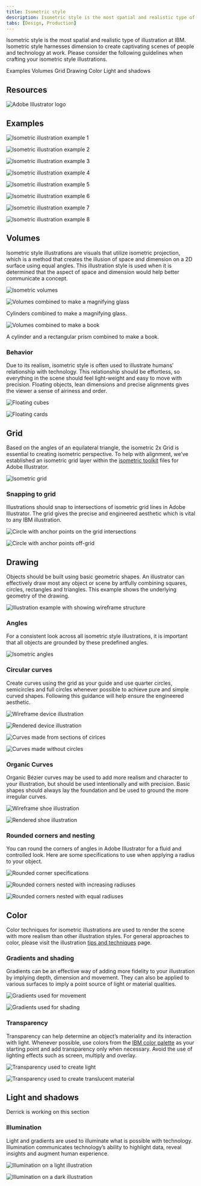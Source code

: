 ```yaml
---
title: Isometric style
description: Isometric style is the most spatial and realistic type of illustration at IBM. Isometric style harnesses dimension to create captivating scenes of people and technology at work. Please consider the following guidelines when crafting your isometric style illustrations.
tabs: [Design, Production]
---
```


<PageDescription>

Isometric style is the most spatial and realistic type of illustration at IBM. Isometric style harnesses dimension to create captivating scenes of people and technology at work. Please consider the following guidelines when crafting your isometric style illustrations.

</PageDescription>

<AnchorLinks>
  <AnchorLink>Examples</AnchorLink>
  <AnchorLink>Volumes</AnchorLink>
  <AnchorLink>Grid</AnchorLink>
  <AnchorLink>Drawing</AnchorLink>
  <AnchorLink>Color</AnchorLink>
  <AnchorLink>Light and shadows</AnchorLink>
</AnchorLinks>

## Resources

<Row className="resource-card-group">
<Column colMd={4} colLg={4} noGutterSm>
    <ResourceCard
      subTitle="Isometric style starter kit"
      aspectRatio="2:1"
      href="https://github.com/carbon-design-system/carbon/raw/master/packages/pictograms/master/pictogram-master.ai"
      actionIcon="download"
      disabled
      >

![Adobe Illustrator logo](../../images/illustrator.png)

  </ResourceCard>
</Column>
</Row>

## Examples

![Isometric illustration example 1](./images//Gallery1.png)

<Row className="mock-gallery">

<Column colMd={4} colLg={4}>

![Isometric illustration example 2](./images//Gallery2.png)

</Column>

<Column colMd={4} colLg={4}>

![Isometric illustration example 3](./images//Gallery3.png)

</Column>

<Column colMd={4} colLg={4}>

![Isometric illustration example 4](./images//Gallery4.png)

</Column>

</Row>

![Isometric illustration example 5](./images//Gallery5.svg)

<Row className="mock-gallery">

<Column colMd={4} colLg={4}>

![Isometric illustration example 6](./images//Gallery6.svg)

</Column>

<Column colMd={4} colLg={4}>

![Isometric illustration example 7](./images//Gallery7.png)

</Column>

<Column colMd={4} colLg={4}>

![Isometric illustration example 8](./images//Gallery8.png)

</Column>

</Row>

## Volumes

Isometric style illustrations are visuals that utilize isometric projection, which is a method that creates the illusion of space and dimension on a 2D surface using equal angles. This illustration style is used when it is determined that the aspect of space and dimension would help better communicate a concept.

![Isometric volumes](./images//Volumes.png)

<Row className="mock-gallery">

<Column colMd={4} colLg={4}>

![Volumes combined to make a magnifying glass](./images//Volumes_Example1.svg)

<Caption>Cylinders combined to make a magnifying glass.</Caption>

</Column>

<Column colMd={4} colLg={4}>

![Volumes combined to make a book](./images//Volumes_Example2.svg)

<Caption>A cylinder and a rectangular prism combined to make a book.</Caption>

</Column>

</Row>

### Behavior

Due to its realism, isometric style is often used to illustrate humans’ relationship with technology. This relationship should be effortless, so everything in the scene should feel light-weight and easy to move with precision. Floating objects, lean dimensions and precise alignments gives the viewer a sense of airiness and order.

<Row className="mock-gallery">

<Column colMd={4} colLg={4}>

![Floating cubes](./images//Behavior1.png)

</Column>

<Column colMd={4} colLg={4}>

![Floating cards](./images//Behavior2.png)

</Column>

</Row>

## Grid

Based on the angles of an equilateral triangle, the isometric 2x Grid is essential to creating isometric perspective. To help with alignment, we’ve established an isometric grid layer within the [isometric toolkit]() files for Adobe Illustrator.

![Isometric grid](./images//IsometricGrid.svg)

### Snapping to grid

Illustrations should snap to intersections of isometric grid lines in Adobe Illustrator. The grid gives the precise and engineered aesthetic which is vital to any IBM illustration.

<Row>

<Column colMd={4} colLg={4}>

<DoDontExample type="do" caption="Do make sure the anchor point lands clearly on intersecting grid lines.">

![Circle with anchor points on the grid intersections](./images//Snapping_Do.svg)

</DoDontExample>

</Column>

<Column colMd={4} colLg={4}>

<DoDontExample type="dont" caption="Don’t place anchor points off-grid unless absolutely necessary.">

![Circle with anchor points off-grid](./images//Snapping_Dont.svg)

</DoDontExample>

</Column>

</Row>

## Drawing

Objects should be built using basic geometric shapes. An illustrator can effectively draw most any object or scene by artfully combining squares, circles, rectangles and triangles. This example shows the underlying geometry of the drawing.

![Illustration example with showing wireframe structure](./images//Drawing.svg)

### Angles

For a consistent look across all isometric style illustrations, it is important that all objects are grounded by these predefined angles. 

![Isometric angles](./images//Angles.png)

### Circular curves

Create curves using the grid as your guide and use quarter circles, semicircles and full circles whenever possible to achieve pure and simple curved shapes. Following this guidance will help ensure the engineered aesthetic.

<Row className="mock-gallery">

<Column colMd={4} colLg={6}>

![Wireframe device illustration](./images//CircularCurves1.svg)

</Column>

<Column colMd={4} colLg={6}>

![Rendered device illustration](./images//CircularCurves2.svg)

</Column>

</Row>

<Row className="mock-gallery">

<Column colMd={4} colLg={4}>

<DoDontExample type="do" caption="Do use clear and regular curves when possible.">

![Curves made from sections of cirlces](./images//Snapping_Do.svg)

</DoDontExample>

</Column>

<Column colMd={4} colLg={4}>

<DoDontExample type="dont" caption="Don't use irregular curves if they can be avoided.">

![Curves made without circles](./images//Snapping_Dont.svg)

</DoDontExample>

</Column>

</Row>

### Organic Curves

Organic Bézier curves may be used to add more realism and character to your illustration, but should be used intentionally and with precision. Basic shapes should always lay the foundation and be used to ground the more irregular curves.

<Row className="mock-gallery">

<Column colMd={4} colLg={6}>

![Wireframe shoe illustration](./images//OrganicCurves1.svg)

</Column>

<Column colMd={4} colLg={6}>

![Rendered shoe illustration](./images//OrganicCurves2.svg)

</Column>

</Row>

### Rounded corners and nesting

You can round the corners of angles in Adobe Illustrator for a fluid and controlled look. Here are some specifications to use when applying a radius to your object.

![Rounded corner specifications](./images//RoundedCorners.svg)

<Row className="mock-gallery">

<Column colMd={4} colLg={4}>
<DoDontExample type="do" caption="Nested lines that curve should remain equally spaced with increasing radius.">

![Rounded corners nested with increasing radiuses](./images//RoundedCorners_Do.svg)

</DoDontExample>
</Column>

<Column colMd={4} colLg={4}>
<DoDontExample type="dont" caption="Avoid the use of different corner radiuses in a nested design.">

![Rounded corners nested with equal radiuses](./images//RoundedCorners_Dont.svg)

</DoDontExample>
</Column>

</Row>

## Color

Color techniques for isometric illustrations are used to render the scene with more realism than other illustration styles. For general approaches to color, please visit the illustration [tips and techniques](/illustration/tips-and-techniques) page.

### Gradients and shading

Gradients can be an effective way of adding more fidelity to your illustration by implying depth, dimension and movement. They can also be applied to various surfaces to imply a point source of light or material qualities.

<Row className="mock-gallery">

<Column colMd={4} colLg={4}>

![Gradients used for movement](./images//Gradients1.svg)

</Column>

<Column colMd={4} colLg={4}>

![Gradients used for shading](./images//Gradients2.svg)

</Column>

</Row>

### Transparency

Transparency can help determine an object’s materiality and its interaction with light. Whenever possible, use colors from the [IBM color palette](https://www.ibm.com/design/language/color) as your starting point and add transparency only when necessary. Avoid the use of lighting effects such as screen, multiply and overlay.

<Row className="mock-gallery">

<Column colMd={4} colLg={4}>

![Transparency used to create light](./images//Transparency1.svg)

</Column>

<Column colMd={4} colLg={4}>

![Transparency used to create translucent material](./images//Transparency2.png)

</Column>

</Row>

## Light and shadows

Derrick is working on this section

### Illumination

Light and gradients are used to illuminate what is possible with technology. Illumination communicates technology’s ability to highlight data, reveal insights and augment human experience.

<Row className="mock-gallery">

<Column colMd={4} colLg={4}>

![Illumination on a light illustration](./images//Illumination1.png)

</Column>

<Column colMd={4} colLg={4}>

![Illumination on a dark illustration](./images//Illumination2.png)

</Column>

</Row>
